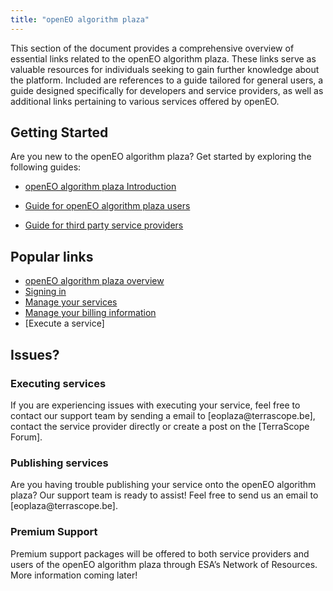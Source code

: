 ```yaml
---
title: "openEO algorithm plaza"
---
```


This section of the document provides a comprehensive overview of essential links related to the openEO algorithm plaza. These links serve as valuable resources for individuals seeking to gain further knowledge about the platform. Included are references to a guide tailored for general users, a guide designed specifically for developers and service providers, as well as additional links pertaining to various services offered by openEO.


## Getting Started

Are you new to the openEO algorithm plaza? Get started by exploring the following guides:

* [openEO algorithm plaza Introduction](PlazaDetails/Introduction.qmd)

* [Guide for openEO algorithm plaza users](PlazaDetails/UserGuide.qmd)

* [Guide for third party service providers](PlazaDetails/ServiceProviderGuide.qmd)


## Popular links

* [openEO algorithm plaza overview](PlazaDetails/Overview.qmd)
* [Signing in](PlazaDetails/SignIn.qmd)
* [Manage your services](PlazaDetails/ManageService.qmd)
* [Manage your billing information](PlazaDetails/ManageBilling.qmd) 
* [Execute a service]


## Issues?

### Executing services

If you are experiencing issues with executing your service, feel free to contact our support team by sending a email to [eoplaza@terrascope.be], contact the service provider directly or create a post on the [TerraScope Forum].

### Publishing services

Are you having trouble publishing your service onto the openEO algorithm plaza? Our support team is ready to assist! Feel free to send us an email to [eoplaza@terrascope.be].


### Premium Support

Premium support packages will be offered to both service providers and users of the openEO algorithm plaza through ESA's Network of Resources. More information coming later!